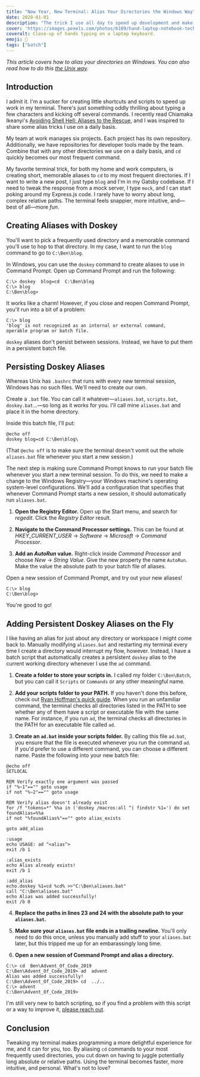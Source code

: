 ```yaml
---
title: "New Year, New Terminal: Alias Your Directories the Windows Way"
date: 2020-01-01
description: "The trick I use all day to speed up development and make Command Prompt delightful."
cover: 'https://images.pexels.com/photos/6189/hand-laptop-notebook-technology.jpg?auto=compress&cs=tinysrgb&dpr=2&h=650&w=940'
coveralt: Close-up of hands typing on a laptop keyboard.
emoji: 🦇
tags: ["batch"]
---
```


_This article covers how to alias your directories on Windows. You can also read how to do this [the Unix way](https://blog.benmyers.dev/alias-directories-unix/)._

## Introduction

I admit it. I'm a sucker for creating little shortcuts and scripts to speed up work in my terminal. There's just something oddly thrilling about typing a few characters and kicking off several commands. I recently read Chiamaka Ikeanyi's [Avoiding Shell Hell: Aliases to the Rescue](https://chiamakaikeanyi.dev/avoiding-shell-hell-aliases-to-the-rescue/), and I was inspired to share some alias tricks I use on a daily basis.

My team at work manages six projects. Each project has its own repository. Additionally, we have repositories for developer tools made by the team. Combine that with any other directories we use on a daily basis, and `cd` quickly becomes our most frequent command.

My favorite terminal trick, for both my home and work computers, is creating short, memorable aliases to `cd` to my most frequent directories. If I want to write a new post, I just type `blog` and I'm in my Gatsby codebase. If I need to tweak the response from a mock server, I type `mock`, and I can start poking around my Express.js code. I rarely have to worry about long, complex relative paths. The terminal feels snappier, more intuitive, and—best of all—more *fun*.

## Creating Aliases with Doskey

You'll want to pick a frequently used directory and a memorable command you'll use to hop to that directory. In my case, I want to run the `blog` command to go to `C:\Ben\blog`.

In Windows, you can use the `doskey` command to create aliases to use in Command Prompt. Open up Command Prompt and run the following:

```console
C:\> doskey  blog=cd  C:\Ben\blog
C:\> blog
C:\Ben\blog>
```

It works like a charm! However, if you close and reopen Command Prompt, you'll run into a bit of a problem:

```console
C:\> blog
'blog' is not recognized as an internal or external command,
operable program or batch file.
```

`doskey` aliases don't persist between sessions. Instead, we have to put them in a persistent batch file.

## Persisting Doskey Aliases

Whereas Unix has `.bashrc` that runs with every new terminal session, Windows has no such files. We'll need to create our own.

Create a `.bat` file. You can call it whatever—`aliases.bat`, `scripts.bat`, `doskey.bat`…—so long as it works for you. I'll call mine `aliases.bat` and place it in the home directory.

Inside this batch file, I'll put:

```batch {numberLines: true}:title=aliases.bat
@echo off
doskey blog=cd C:\Ben\blog\

```

(That `@echo off` is to make sure the terminal doesn't vomit out the whole `aliases.bat` file whenever you start a new session.)

The next step is making sure Command Prompt knows to run your batch file whenever you start a new terminal session. To do this, we need to make a change to the Windows Registry—your Windows machine's operating system-level configurations. We'll add a configuration that specifies that whenever Command Prompt starts a new session, it should automatically run `aliases.bat`.

1. **Open the Registry Editor.** Open up the Start menu, and search for _regedit_. Click the _Registry Editor_ result.

2. **Navigate to the Command Processor settings.**  This can be found at *HKEY_CURRENT_USER* → *Software* → *Microsoft* → *Command Processor*.

3. **Add an *AutoRun* value.** Right-click inside *Command Processor* and choose *New* → *String Value*. Give the new property the name `AutoRun`. Make the value the absolute path to your batch file of aliases.

Open a new session of Command Prompt, and try out your new aliases!

```console
C:\> blog
C:\Ben\blog>
```

You're good to go!

## Adding Persistent Doskey Aliases on the Fly

I like having an alias for just about any directory or workspace I might come back to. Manually modifying `aliases.bat` and restarting my terminal every time I create a directory would interrupt my flow, however. Instead, I have a batch script that automatically creates a persistent `doskey` alias to the current working directory whenever I use the `ad` command.

1. **Create a folder to store your scripts in.** I called my folder `C:\Ben\Batch`, but you can call it `Scripts` or `Commands` or any other meaningful name.

2. **Add your scripts folder to your PATH.** If you haven't done this before, check out [Ryan Hoffman's quick guide](https://www.architectryan.com/2018/03/17/add-to-the-path-on-windows-10/). When you run an unfamiliar command, the terminal checks all directories listed in the PATH to see whether any of them have a script or executable file with the same name. For instance, if you run `ad`, the terminal checks all directories in the PATH for an executable file called `ad`.

3. **Create an `ad.bat` inside your scripts folder.** By calling this file `ad.bat`, you ensure that the file is executed whenever you run the command `ad`. If you'd prefer to use a different command, you can choose a different name. Paste the following into your new batch file:

```batch {numberLines: true}{23-24}:title=ad.bat
@echo off
SETLOCAL

REM Verify exactly one argument was passed
if "%~1"=="" goto usage
if not "%~2"=="" goto usage

REM Verify alias doesn't already exist
for /f "tokens=*" %%a in ('doskey /macros:all ^| findstr %1=') do set foundAlias=%%a
if not "%foundAlias%"=="" goto alias_exists

goto add_alias

:usage
echo USAGE: ad ^<alias^>
exit /b 1

:alias_exists
echo Alias already exists!
exit /b 1

:add_alias
echo.doskey %1=cd %cd% >>"C:\Ben\aliases.bat"
call "C:\Ben\aliases.bat"
echo Alias was added successfully!
exit /b 0
```

4. **Replace the paths in lines 23 and 24 with the absolute path to your `aliases.bat`.**

5. **Make sure your `aliases.bat` file ends in a trailing newline.** You'll only need to do this once, unless you manually add stuff to your `aliases.bat` later, but this tripped me up for an embarassingly long time.

6. **Open a new session of Command Prompt and alias a directory.**

```console
C:\> cd  Ben\Advent_Of_Code_2019
C:\Ben\Advent_Of_Code_2019> ad  advent
Alias was added successfully!
C:\Ben\Advent_Of_Code_2019> cd  ../..
C:\> advent
C:\Ben\Advent_Of_Code_2019>
```

I'm still very new to batch scripting, so if you find a problem with this script or a way to improve it, [please reach out](https://www.twitter.com/BenDMyers).

## Conclusion

Tweaking my terminal makes programming a more delightful experience for me, and it can for you, too. By aliasing `cd` commands to your most frequently used directories, you cut down on having to juggle potentially long absolute or relative paths. Using the terminal becomes faster, more intuitive, and personal. What's not to love?
